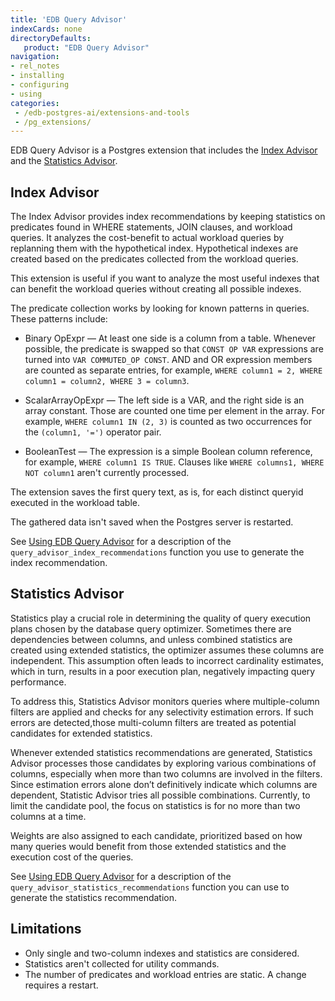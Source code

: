 ```yaml
---
title: 'EDB Query Advisor'
indexCards: none
directoryDefaults:
   product: "EDB Query Advisor"
navigation:
- rel_notes
- installing
- configuring
- using
categories:
 - /edb-postgres-ai/extensions-and-tools
 - /pg_extensions/
---
```


EDB Query Advisor is a Postgres extension that includes the [Index Advisor](#index-advisor) and the [Statistics Advisor](#statistics-advisor). 

## Index Advisor

The Index Advisor provides index recommendations by keeping statistics on predicates found in WHERE statements, JOIN clauses, and workload queries. It analyzes the cost-benefit to actual workload queries by replanning them with the hypothetical index. Hypothetical indexes are created based on the predicates collected from the workload queries.

This extension is useful if you want to analyze the most useful indexes that can benefit the workload queries without creating all possible indexes.

The predicate collection works by looking for known patterns in queries. These patterns include:

- Binary OpExpr &mdash; At least one side is a column from a table. Whenever possible, the predicate is swapped so that `CONST OP VAR` expressions are turned into `VAR COMMUTED_OP CONST`. AND and OR expression members are counted as separate entries, for example, `WHERE column1 = 2, WHERE column1 = column2, WHERE 3 = column3`.

- ScalarArrayOpExpr &mdash; The left side is a VAR, and the right side is an array constant. Those are counted one time per element in the array. For example, `WHERE column1 IN (2, 3)` is counted as two occurrences for the `(column1, '=')` operator pair.

- BooleanTest &mdash;  The expression is a simple Boolean column reference, for example, `WHERE column1 IS TRUE`. Clauses like `WHERE columns1, WHERE NOT column1` aren't currently processed.

The extension saves the first query text, as is, for each distinct queryid executed in the workload table.

The gathered data isn't saved when the Postgres server is restarted.

See [Using EDB Query Advisor](using/#query_advisor_index_recommendationsmin_filter-min_selectivity) for a description of the `query_advisor_index_recommendations` function you use to generate the index recommendation.

## Statistics Advisor

Statistics play a crucial role in determining the quality of query execution plans chosen by the database query optimizer. Sometimes there are dependencies between columns, and unless combined statistics are created using extended statistics, the optimizer assumes these columns are independent. This assumption often leads to incorrect cardinality estimates, which in turn, results in a poor execution plan, negatively impacting query performance.

To address this, Statistics Advisor monitors queries where multiple-column filters are applied and checks for any selectivity estimation errors. If such errors are detected,those multi-column filters are treated as potential candidates for extended statistics.

Whenever extended statistics recommendations are generated, Statistics Advisor processes those candidates by exploring various combinations of columns, especially when more than two columns are involved in the filters. Since estimation errors alone don’t definitively indicate which columns are dependent, Statistic Advisor tries all possible combinations. Currently, to limit the candidate pool, the focus on statistics is for no more than two columns at a time.

Weights are also assigned to each candidate, prioritized based on how many queries would benefit from those extended statistics and the execution cost of the queries.

See [Using EDB Query Advisor](using/#query_advisor_statistics_recommendationsmin_err_estimate_num-min_err_estimate_ratio) for a description of the `query_advisor_statistics_recommendations` function you can use to generate the statistics recommendation.

## Limitations

- Only single and two-column indexes and statistics are considered.
- Statistics aren't collected for utility commands.
- The number of predicates and workload entries are static. A change requires a restart.